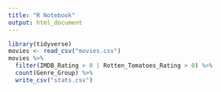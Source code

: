 ```yaml
---
title: "R Notebook"
output: html_document
---
```


```r
library(tidyverse)
movies <- read_csv("movies.csv")
movies %>%
  filter(IMDB_Rating > 0 | Rotten_Tomatoes_Rating > 0) %>%
  count(Genre_Group) %>%
  write_csv("stats.csv")
```
